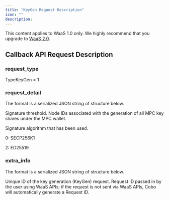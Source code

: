 ```yaml
---
title: "KeyGen Request Description"
icon: ""
description:
---
```

<Note>This content applies to WaaS 1.0 only. We highly recommend that you upgrade to <a href="/v2/guides/overview/introduction">WaaS 2.0</a>.</Note>


## Callback API Request Description

### request_type

TypeKeyGen = 1

### request_detail

The format is a serialized JSON string of structure below.


<ParamField body="threshold" type="Int" required>Signature threshold.</ParamField>
<ParamField body="node_ids" type="[]String" required>Node IDs associated with the generation of all MPC key shares under the MPC wallet.</ParamField>
<ParamField body="curve" type="Int" required><p>Signature algorithm that has been used.</p><p>  0: SECP256K1 </p><p>  2: ED25519 </p></ParamField>

### extra_info

The format is a serialized JSON string of structure below.


<ParamField body="cobo_id" type="String" required>Unique ID of the key generation (KeyGen) request.</ParamField>
<ParamField body="api_request_id" type="String" required>Request ID passed in by the user using WaaS APIs; if the request is not sent via WaaS APIs, Cobo will automatically generate a Request ID.</ParamField>
